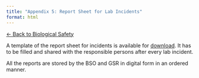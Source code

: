```yaml
---
title: "Appendix 5: Report Sheet for Lab Incidents"
format: html
---
```


[← Back to Biological Safety](../biological-safety.html)


A template of the report sheet for incidents is available for [download](https://docs.google.com/document/d/1BBUZSVqYkssfwdyOqsLk8zhMobOHM5KXDR3Ka4Nytfo/edit?usp=sharing). It has to be filled and shared with the responsible persons after every lab incident.

All the reports are stored by the BSO and GSR in digital form in an ordered manner.
